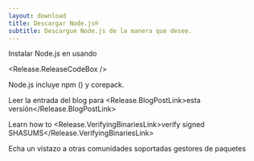 ```yaml
---
layout: download
title: Descargar Node.js®️
subtitle: Descargue Node.js de la manera que desee.
---
```


<section>
  Instalar Node.js <Release.VersionDropdown /> en  <Release.OperatingSystemDropdown /> usando <Release.PlatformDropdown />

  <Release.ReleaseCodeBox />
</section>

<section>
  Node.js incluye <LinkWithArrow href="https://npmjs.com">npm</LinkWithArrow> (<Release.NpmVersion />) y corepack.

Leer la entrada del blog para <Release.BlogPostLink>esta versión</Release.BlogPostLink>

Learn how to <Release.VerifyingBinariesLink>verify signed SHASUMS</Release.VerifyingBinariesLink>

Echa un vistazo a otras comunidades soportadas <LinkWithArrow href="/download/package-manager/all">gestores de paquetes</LinkWithArrow>

</section>
